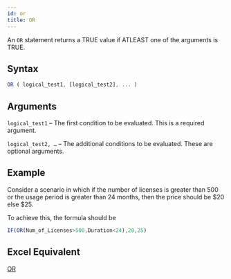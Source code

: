 ```yaml
---
id: or
title: OR
---
```

An `OR` statement returns a TRUE value if ATLEAST one of the arguments is TRUE. 

## Syntax
```javascript
OR ( logical_test1, [logical_test2], ... )
```
## Arguments
`logical_test1` – The first condition to be evaluated. This is a required argument.

`logical_test2, …`  – The additional conditions to be evaluated. These are optional arguments.

## Example
Consider a scenario in which if the number of licenses is greater than 500 or the usage period is greater than 24 months, then the price should be $20 else $25.

To achieve this, the formula should be 
```javascript
IF(OR(Num_of_Licenses>500,Duration<24),20,25)
```

## Excel Equivalent
[OR](https://support.office.com/en-gb/article/or-function-7d17ad14-8700-4281-b308-00b131e22af0)

